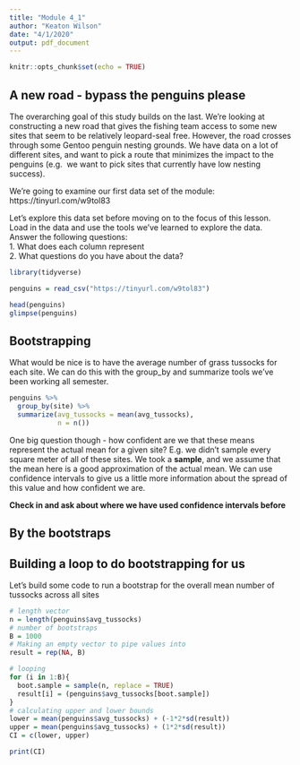 ```yaml
---
title: "Module 4_1"
author: "Keaton Wilson"
date: "4/1/2020"
output: pdf_document
---
```


```r
knitr::opts_chunk$set(echo = TRUE)
```

## A new road - bypass the penguins please  
The overarching goal of this study builds on the last. We're looking at 
constructing a new road that gives the fishing team access to some new sites 
that seem to be relatively leopard-seal free. However, the road crosses through
some Gentoo penguin nesting grounds. We have data on a lot of different sites, 
and want to pick a route that minimizes the impact to the penguins (e.g. 
we want to pick sites that currently have low nesting success).  

We're going to examine our first data set of the module: 
https://tinyurl.com/w9tol83  

Let's explore this data set before moving on to the focus of this lesson.  
Load in the data and use the tools we've learned to explore the data. Answer 
the following questions:  
1. What does each column represent  
2. What questions do you have about the data?  

```r
library(tidyverse)

penguins = read_csv("https://tinyurl.com/w9tol83")

head(penguins)
glimpse(penguins)

```

## Bootstrapping  
What would be nice is to have the average number of grass tussocks for each 
site. We can do this with the group_by and summarize tools we've been working 
all semester.  

```r
penguins %>%
  group_by(site) %>%
  summarize(avg_tussocks = mean(avg_tussocks), 
            n = n())

```

One big question though - how confident are we that these means represent the 
actual mean for a given site? E.g. we didn't sample every square meter of all 
of these sites. We took a **sample**, and we assume that the mean here is a 
good approximation of the actual mean. We can use confidence intervals to give 
us a little more information about the spread of this value and how confident 
we are. 

**Check in and ask about where we have used confidence intervals before**  

## By the bootstraps  






## Building a loop to do bootstrapping for us  
Let's build some code to run a bootstrap for the overall mean number of 
tussocks across all sites 

```r
# length vector
n = length(penguins$avg_tussocks)
# number of bootstraps
B = 1000
# Making an empty vector to pipe values into
result = rep(NA, B)

# looping
for (i in 1:B){
  boot.sample = sample(n, replace = TRUE)
  result[i] = (penguins$avg_tussocks[boot.sample])
}
# calculating upper and lower bounds
lower = mean(penguins$avg_tussocks) + (-1*2*sd(result))
upper = mean(penguins$avg_tussocks) + (1*2*sd(result))
CI = c(lower, upper)

print(CI)
```


